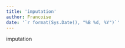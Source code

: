 ```yaml
---
title: 'imputation'
author: Francoise
date: '`r format(Sys.Date(), "%B %d, %Y")`'
---
```


imputation

